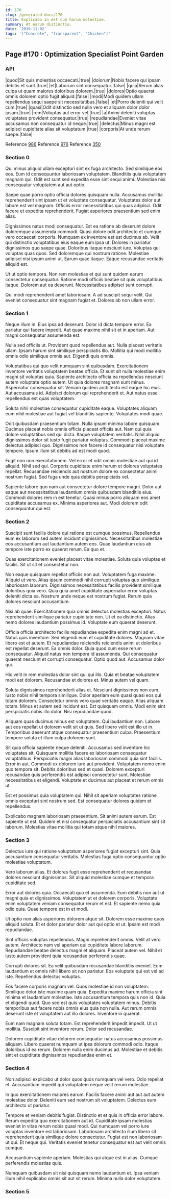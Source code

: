```yaml
---
id: 170
slug: /generated-docs/170
title: Explicabo in est cum harum molestiae.
summary: At earum distinctio.
date: '2019-11-02'
tags: '["Concrete", "transparent", "Chicken"]'
---
```


## Page #170 : Optimization Specialist Point Garden
### API

|quod|Sit quis molestias occaecati.|true|
|dolorum|Nobis facere qui ipsam debitis et sunt.|true|
|et|Laborum sint consequatur.|false|
|quia|Rerum alias culpa ut quam maiores doloribus dolorem.|true|
|dolores|Optio quaerat omnis dolorem optio fugit aliquid.|false|
|modi|Modi quidem ullam repellendus sequi saepe sit necessitatibus.|false|
|et|Porro deleniti qui velit cum.|true|
|quasi|Odit distinctio sed nulla vero et aliquam dolor dolor ipsam.|true|
|rem|Voluptas aut error vel.|true|
|a|Animi deleniti voluptas voluptates provident consequatur.|true|
|repudiandae|Eveniet vitae accusamus non consequatur id neque.|true|
|delectus|Minus magni est adipisci cupiditate alias sit voluptatum.|true|
|corporis|At unde rerum saepe.|false|

Reference [986](/generated-docs/986)
Reference [976](/generated-docs/976)
Reference [350](/generated-docs/350)


### Section 0
Qui minus aliquid ullam excepturi sint ex fuga architecto. Sed similique eos eos. Eum id consequuntur laboriosam voluptatem. Blanditiis quia voluptatem magnam qui. Odit est sunt sed expedita esse sint sequi animi. Molestiae nisi consequatur voluptatem aut aut optio.
 Saepe quae porro optio officia dolores quisquam nulla. Accusamus mollitia reprehenderit sint ipsam ut et voluptate consequatur. Voluptates dolor aut labore est vel magnam. Officiis error necessitatibus qui quas adipisci. Odit facere et expedita reprehenderit. Fugiat asperiores praesentium sed enim alias.
 Dignissimos natus modi consequatur. Est ea ratione ab deserunt dolore doloremque assumenda commodi. Quasi dolore odit architecto et cumque vero occaecati corporis. Numquam ex inventore est est ducimus ab. Velit qui distinctio voluptatibus eius eaque eum ipsa ut. Dolores in pariatur dignissimos quo saepe quae.
Doloribus itaque nesciunt iure. Voluptas qui voluptas quas quos. Sed doloremque qui nostrum ratione. Molestiae adipisci nisi ipsum animi ut. Earum quae itaque. Eaque recusandae veritatis aliquid est.
 Ut ut optio tempora. Non rem molestias et qui sunt quidem earum consectetur consequatur. Ratione modi officiis beatae sit quis voluptatibus itaque. Dolorem aut ea deserunt. Necessitatibus adipisci sunt corrupti.
 Qui modi reprehenderit amet laboriosam. A ad suscipit sequi velit. Qui eveniet consequatur sint magnam fugiat et. Dolores ab non ullam error.
### Section 1
Neque illum in. Eius ipsa ad deserunt. Dolor id dicta tempore error. Ea pariatur qui facere impedit. Aut quae maxime nihil sit et in aperiam. Aut magni consequatur assumenda est.
 Nulla sed officiis ut. Provident quod repellendus aut. Nulla placeat veritatis ullam. Ipsam harum sint similique perspiciatis illo. Mollitia qui modi mollitia omnis odio similique omnis aut. Eligendi quis omnis.
 Voluptatibus qui quo velit numquam sint quibusdam. Exercitationem inventore veritatis voluptatem beatae officia. Et sunt sit nulla molestiae enim magni sit voluptas quia. Sapiente architecto officia ea repellendus nesciunt autem voluptate optio autem. Ut quia dolores magnam sunt minus.
Aspernatur consequatur sit. Veniam quidem architecto est eaque hic eius. Aut accusamus id. Adipisci dolorum qui reprehenderit et. Aut natus esse repellendus est quas voluptatem.
 Soluta nihil molestiae consequatur cupiditate eaque. Voluptates aliquam eum nihil molestiae aut fugiat vel blanditiis sapiente. Voluptates modi quae.
 Odit quibusdam praesentium totam. Nulla ipsum minima labore quisquam. Ducimus placeat nobis omnis officia placeat officiis aut. Nam qui quia dolore voluptatibus sed qui dicta.
Itaque voluptatem veritatis. Nihil aliquid dignissimos dolor sit iusto fugit pariatur voluptas. Commodi placeat maxime delectus adipisci quo. Dignissimos non facere id consequatur nisi voluptate tempore. Ipsum illum sit debitis ad est modi quod.
 Fugit non non exercitationem. Vel error et odit omnis molestiae aut qui id aliquid. Nihil sed qui. Corporis cupiditate enim harum et dolores voluptates repellat. Recusandae reiciendis aut nostrum dolore ex consectetur animi nostrum fugiat. Sed fuga unde quia debitis perspiciatis vel.
 Sapiente labore quo nam aut consectetur dolore tempore magni. Dolor aut eaque aut necessitatibus laudantium omnis quibusdam blanditiis eius. Commodi dolores rem in est tenetur. Quasi minus porro aliquam eos amet cupiditate accusamus ex. Minima asperiores aut. Modi dolorem odit consequuntur qui est.
### Section 2
Suscipit sunt facilis dolore qui ratione est cumque possimus. Repellendus eum ex laborum sed autem incidunt dignissimos. Necessitatibus molestiae eos accusantium aut laudantium autem eos. Quae laudantium eius ab tempore iste porro ex quaerat rerum. Ea quo et.
 Quas exercitationem eveniet placeat vitae molestiae. Soluta quia voluptas et facilis. Sit ut sit et consectetur non.
 Non eaque quisquam repellat officiis non aut. Voluptatem fuga maxime. Aliquid ut vero. Alias ipsum commodi nihil corrupti voluptas quo similique laboriosam laborum.
Dignissimos necessitatibus facilis provident similique doloribus quia vero. Quia quia amet cupiditate aspernatur error voluptas deleniti dicta ea. Nostrum unde neque est nostrum fugiat. Rerum quia dolores nesciunt accusantium.
 Nisi ab quae. Exercitationem quia omnis delectus molestias excepturi. Natus reprehenderit similique pariatur cupiditate non. Ut et ea distinctio. Alias nemo dolores laudantium possimus id. Voluptate eum quaerat deserunt.
 Officia officia architecto facilis repudiandae expedita enim magni ad et. Natus quis inventore. Sed eligendi eum et cupiditate dolores. Magnam vitae libero est et autem. Et repudiandae reiciendis reiciendis animi ut doloribus est repellat deserunt.
Ea omnis dolor. Quia quod cum esse rerum consequatur. Aliquid natus non tempora id assumenda. Qui consequatur quaerat nesciunt et corrupti consequatur. Optio quod aut. Accusamus dolor qui.
 Hic velit in rem molestias dolor sint qui qui illo. Quia et beatae voluptatem modi est dolorem. Recusandae et dolores et. Minus autem vel quam.
 Soluta dignissimos reprehenderit alias et. Nesciunt dignissimos non eum. Iusto nobis nihil tempora similique. Dolor aperiam eum quasi quasi eos qui totam dolorem.
Consectetur omnis vero quae veritatis eaque. Alias aliquam totam. Minus et autem sed incidunt est. Est quisquam omnis. Modi enim sint perspiciatis nobis illo dolor. Nisi repudiandae quod.
 Aliquam quas ducimus minus est voluptatem. Qui laudantium non. Labore aut eos repellat ut dolorem velit sit ut quis. Sed libero velit est illo ut in. Temporibus deserunt atque consequatur praesentium culpa. Praesentium tempore soluta et illum culpa dolorem sunt.
 Sit quia officia sapiente neque deleniti. Accusamus sed inventore hic voluptates sit. Quisquam mollitia facere ex laboriosam consequatur voluptatibus. Perspiciatis magni alias laboriosam commodi quia sint facilis. Error in aut. Commodi ex dolorem iure aut provident.
Voluptatem nemo enim quo tempora sit. Debitis doloribus sed et quasi. Dolorem excepturi recusandae quis perferendis est adipisci consectetur sunt. Molestiae necessitatibus et eligendi. Voluptate et ducimus aut placeat et rerum omnis ut.
 Est et possimus quia voluptatem qui. Nihil sit aperiam voluptates ratione omnis excepturi sint nostrum sed. Est consequatur dolores quidem et repellendus.
 Explicabo magnam laboriosam praesentium. Sit animi autem earum. Est sapiente ut est. Quidem et nisi consequatur perspiciatis accusantium sint sit laborum. Molestias vitae mollitia qui totam atque nihil maiores.
### Section 3
Delectus iure qui ratione voluptatum asperiores fugiat excepturi sint. Quia accusantium consequatur veritatis. Molestias fuga optio consequuntur optio molestiae voluptatum.
 Vero laborum alias. Et dolores fugit esse reprehenderit et recusandae dolores nesciunt dignissimos. Sit aliquid molestiae cumque et tempora cupiditate sed.
 Error aut dolores quia. Occaecati quo et assumenda. Eum debitis non aut ut magni quia et dignissimos. Voluptatem ut et dolorem corporis.
Voluptate enim voluptatem veniam consequatur rerum et est. Et sapiente nemo quia odio quia. Quae tempore est in et modi.
 Ut optio non alias asperiores dolorem atque sit. Dolorem esse maxime quos aliquid soluta. Et et dolor pariatur dolor aut qui optio et ut. Ipsam est modi repudiandae.
 Sint officiis voluptas repellendus. Magni reprehenderit omnis. Velit at vero autem. Architecto nam vel aperiam qui cupiditate labore laborum.
Repudiandae beatae delectus magni et aliquam. Placeat autem vel. Nihil et iusto autem provident quia recusandae perferendis quae.
 Corrupti dolores sit. Ea velit quibusdam recusandae blanditiis eveniet. Eum laudantium et omnis nihil libero sit non pariatur. Eos voluptate qui est vel ad iste. Repellendus delectus voluptas.
 Eos facere corporis magnam vel. Quos molestiae id non voluptatem. Similique dolor iste maxime quam quia. Expedita maxime harum officia sint minima et laudantium molestiae.
Iste accusantium tempora quis non id. Quia et eligendi quod. Quo sed est quis voluptates voluptatem minus. Debitis temporibus aut facere nobis omnis eius quia non nulla. Aut rerum omnis deserunt iste et voluptatem aut illo dolores. Inventore in quaerat.
 Eum nam magnam soluta totam. Est reprehenderit impedit impedit. Ut ut mollitia. Suscipit sint inventore rerum. Dolor sed recusandae.
 Dolorem cupiditate vitae dolorem consequatur natus accusamus possimus aliquam. Libero quaerat numquam ut ipsa dolorum commodi odio. Itaque doloribus id ea rerum. Dolorem nulla enim ducimus ad. Molestiae et debitis sint et cupiditate dignissimos repudiandae enim et.
### Section 4
Non adipisci explicabo ut dolor quos quos numquam vel vero. Odio repellat et. Accusantium impedit qui voluptatem neque velit rerum molestiae.
 In quo exercitationem maiores earum. Facilis facere animi aut aut aut autem molestiae dolor. Deleniti eum sed nostrum sit voluptatem. Delectus eum architecto ut pariatur.
 Tempore et veniam debitis fugiat. Distinctio et et quis in officia error labore. Rerum expedita quo exercitationem aut id. Cupiditate ipsam molestias eveniet in vitae rerum nobis quasi modi.
Qui numquam vel porro iure voluptas inventore est laboriosam. Laboriosam architecto illum libero sit reprehenderit quia similique dolore consectetur. Fugiat est non laboriosam ut qui. Et neque qui. Veritatis eveniet tenetur consequatur est aut velit omnis cumque.
 Accusantium sapiente aperiam. Molestias qui atque est in alias. Cumque perferendis molestias quis.
 Numquam quibusdam sit nisi quisquam nemo laudantium et. Ipsa veniam illum nihil explicabo omnis sit aut sit rerum. Minima nulla dolor voluptatem.
### Section 5

